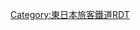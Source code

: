 {{Routemap|inline=<includeonly>yes</includeonly>|collapse=yes|title=久留里線|title-bg=#00B5AD|title-color=white|map=
BHFq\ABZq+r~~0.0~~'''[[木更津站|木更津]]'''~~[[內房線]]
\BHF~~2.6~~'''[[祇園站 (千葉縣)|祇園]]'''
\BHF~~4.2~~'''[[上總清川站|上總清川]]'''
\SKRZ-Au~~ ~~[[東京灣跨海公路]]
\BHF~~6.1~~'''[[東清川站|東清川]]'''
\SKRZ-Au~~ ~~[[館山自動車道]]
\hKRZWae~~ ~~{{link-ja|小櫃川|小櫃川}}
\BHF~~9.3~~'''[[橫田站|橫田]]'''
\BHF~~10.8~~'''[[東橫田站|東橫田]]'''
\hKRZWae~~ ~~小櫃川支流
\hKRZWae~~ ~~小櫃川支流
\BHF~~13.9~~'''[[馬來田站|馬來田]]'''
\hKRZWae~~ ~~小櫃川支流
\SKRZ-Au~~ ~~[[首都圈中央連絡自動車道]]（圈央道）
\hKRZWae~~ ~~七曲川
\BHF~~15.2~~'''[[下郡站|下郡]]'''
\eBHF~~16.6~~''[[上總山本站|上總山本]]''~~-1956
\BHF~~18.2~~'''[[小櫃站|小櫃]]'''
\hKRZWae~~ ~~御腹川
\BHF~~20.0~~'''[[俵田站|俵田]]'''
\hKRZWae~~ ~~小櫃川支流
\BHF~~22.6~~'''[[久留里站|久留里]]'''
\hKRZWae~~ ~~小櫃川支流
\BHF~~25.7~~'''[[平山站 (日本)|平山]]'''
\hKRZWae~~ ~~小櫃川
\hKRZWae~~ ~~小櫃川
\BHF~~28.3~~'''[[上總松丘站|上總松丘]]'''
\TUNNEL1~~ ~~三本松隧道
\TUNNEL1~~ ~~名殿隧道
\KBHFe~~32.2~~'''[[上總龜山站|上總龜山]]'''
|bottom={{navbar|久留里線RDT}}
}}<noinclude>{{rdt intro|[[久留里線]]}}

[[Category:東日本旅客鐵道RDT]]
[[Category:久留里線| ]]

</noinclude>